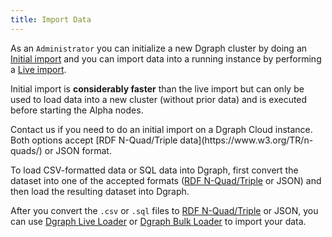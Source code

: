 ```yaml
---
title: Import Data
---
```


As an `Administrator` you can initialize a new Dgraph cluster by doing an
[Initial import](/dgraph/admin/bulk-loader) and you can import data into a
running instance by performing a [Live import](/dgraph/admin/live-loader).

Initial import is **considerably faster** than the live import but can only be
used to load data into a new cluster (without prior data) and is executed before
starting the Alpha nodes.

<Tip>
  Contact us if you need to do an initial import on a Dgraph Cloud instance.
</Tip>

<Note>
  Both options accept [RDF N-Quad/Triple data](https://www.w3.org/TR/n-quads/)
  or JSON format.
</Note>

To load CSV-formatted data or SQL data into Dgraph, first convert the dataset
into one of the accepted formats
([RDF N-Quad/Triple](https://www.w3.org/TR/n-quads/) or JSON) and then load the
resulting dataset into Dgraph.

After you convert the `.csv` or `.sql` files to
[RDF N-Quad/Triple](https://www.w3.org/TR/n-quads/) or JSON, you can use
[Dgraph Live Loader](/dgraph/admin/live-loader) or
[Dgraph Bulk Loader](/dgraph/admin/bulk-loader) to import your data.
